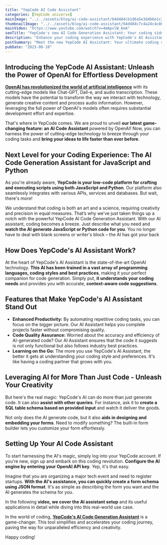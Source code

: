 ```yaml
---
title: "YepCode AI Code Assistant"
categories: [YepCode universe]
mainImage: "../../assets/blog/ai-code-assistant/64d484cb1d6a5e3d4b6e1c2f_AI-Code-Assistant.webp"
thumbnailImage: "../../assets/blog/ai-code-assistant/64d484c7c4a24c4c08dc56b9_Ai-Assistant-Miniatura.webp"
mainVideo: "https://www.youtube.com/watch?v=4mApvlW_6eA"
seoTitle: "YepCode's new AI Code Generation Assistant: Your coding sidekick for effortless development"
description: "Enhance your coding experience with YepCode's AI Assistant powered by OpenAI. Get instant, context-aware code suggestions and boost your productivity. Say hello to the future of coding!"
postSummary: "Meet the new YepCode AI Assistant: Your ultimate coding companion, powered by OpenAI. Increase your programming efficiency with real-time, context-sensitive code suggestions. Watch the video tutorial to learn how to set it up and the possibilities it offers."
pubDate: "2023-08-10"
---
```


## Introducing the YepCode AI Assistant: Unleash the Power of OpenAI for Effortless Development

[**OpenAI has revolutionized the world of artificial intelligence**](https://openai.com/) with its cutting-edge models like Chat-GPT, Dall-e, and audio transcription. These models have the potential to transform the way we interact with technology, generate creative content and process audio information. However, leveraging the full power of OpenAI's models often requires substantial development effort and expertise.

That's where in YepCode comes. We are proud to unveil **our latest game-changing feature: an AI Code Assistant** powered by OpenAI! Now, you can harness the power of cutting-edge technology to breeze through your coding tasks and **bring your ideas to life faster than ever before**.

## Next Level for your Coding Experience: The AI Code Generation Assistant for JavaScript and Python

As you're already aware, **YepCode is your low-code platform for crafting and executing scripts using both JavaScript and Python**. Our platform also seamlessly integrates with various APIs, services and databases. But wait, there's more!

We understand that coding is both an art and a science, requiring creativity and precision in equal measures. That’s why we've just taken things up a notch with the powerful YepCode AI Code Generation Assistant. With our AI assistant, coding becomes a breeze. Just describe what you need and **watch the AI generate JavaScript or Python code for you**. You no longer have to deal with blank screens or writer's block – the AI has got your back

## How Does YepCode's AI Assistant Work?

At the heart of YepCode's AI Assistant is the state-of-the-art OpenAI technology. **This AI has been trained in a vast array of programming languages, coding styles and best practices**, making it your perfect companion for code generation. Simply put, **it understands your coding needs** and provides you with accurate, **context-aware code suggestions**.

## Features that Make YepCode's AI Assistant Stand Out

-   **Enhanced Productivity:** By automating repetitive coding tasks, you can focus on the bigger picture. Our AI Assistant helps you complete projects faster without compromising quality.
-   **Code Quality Assurance:** Worried about the accuracy and efficiency of AI-generated code? Our AI Assistant ensures that the code it suggests is not only functional but also follows industry best practices.
-   **Learning on the Go:** The more you use YepCode's AI Assistant, the better it gets at understanding your coding style and preferences. It's like having a coding partner that grows with you.

## Leveraging AI for More Than Just Code - Unleash Your Creativity

But here's the real magic: YepCode's AI can do more than just generate code. It can also **assist with other queries**. For instance, ask it to **create a SQL table schema based on provided input** and watch it deliver the goods.

Not only does the AI generate code, but it also **aids in designing and embedding your forms**. Need to modify something? The built-in form builder lets you customize your form effortlessly.

## Setting Up Your AI Code Assistant

To start harnessing the AI's magic, simply log into your YepCode account. If you're new, sign up and embark on this coding revolution. **Configure the AI engine by entering your OpenAI API key**. Yep, it's that easy.

Imagine that you are organizing a major tech event and need to register startups. **With the AI's assistance, you can quickly create a form schema using JSON format**. It's as simple as describing the form you want and the AI generates the schema for you.

In the following **video, we cover the AI assistant setup** and its useful applications in detail while diving into this real-world use case.

In the world of coding, [**YepCode's AI Code Generation Assistant**](https://yepcode.io/docs/ai-assistant) is a game-changer. This tool simplifies and accelerates your coding journey, paving the way for unparalleled efficiency and creativity.

Happy coding!

